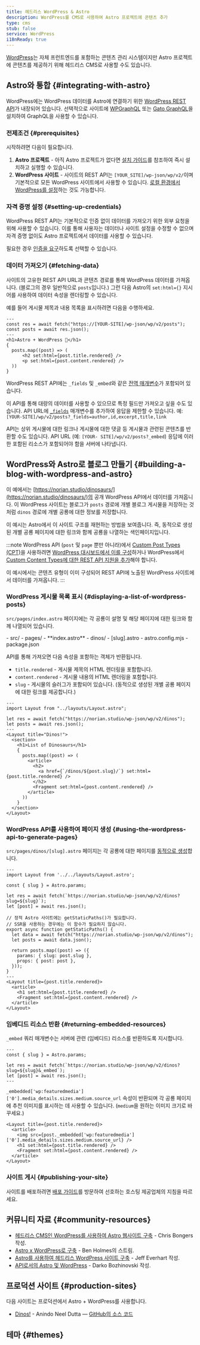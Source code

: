 ```yaml
---
title: 헤드리스 WordPress & Astro
description: WordPress를 CMS로 사용하여 Astro 프로젝트에 콘텐츠 추가
type: cms
stub: false
service: WordPress
i18nReady: true
---
```



[WordPress](https://wordpress.org/)는 자체 프런트엔드를 포함하는 콘텐츠 관리 시스템이지만 Astro 프로젝트에 콘텐츠를 제공하기 위해 헤드리스 CMS로 사용할 수도 있습니다.

## Astro와 통합 \{#integrating-with-astro\}

WordPress에는 WordPress 데이터를 Astro에 연결하기 위한 [WordPress REST API](https://developer.wordpress.org/rest-api/)가 내장되어 있습니다. 선택적으로 사이트에 [WPGraphQL](https://wordpress.org/plugins/wp-graphql/) 또는 [Gato GraphQL](https://wordpress.org/plugins/gatographql/)을 설치하여 GraphQL을 사용할 수 있습니다.

### 전제조건 \{#prerequisites\}

시작하려면 다음이 필요합니다.

1. **Astro 프로젝트** - 아직 Astro 프로젝트가 없다면 [설치 가이드](/ko/install-and-setup/)를 참조하여 즉시 설치하고 실행할 수 있습니다.
2. **WordPress 사이트** - 사이트의 REST API는 `[YOUR_SITE]/wp-json/wp/v2/`이며 기본적으로 모든 WordPress 사이트에서 사용할 수 있습니다. [로컬 환경에서 WordPress를 설정](https://wordpress.org/support/article/installing-wordpress-on-your-own-computer/)하는 것도 가능합니다.

### 자격 증명 설정 \{#setting-up-credentials\}

WordPress REST API는 기본적으로 인증 없이 데이터를 가져오기 위한 외부 요청을 위해 사용할 수 있습니다. 이를 통해 사용자는 데이터나 사이트 설정을 수정할 수 없으며 자격 증명 없이도 Astro 프로젝트에서 데이터를 사용할 수 있습니다.

필요한 경우 [인증을 요구](https://developer.wordpress.org/rest-api/frequently-asked-questions/#require-authentication-for-all-requests)하도록 선택할 수 있습니다.

### 데이터 가져오기 \{#fetching-data\}

사이트의 고유한 REST API URL과 콘텐츠 경로를 통해 WordPress 데이터를 가져옵니다. (블로그의 경우 일반적으로 `posts`입니다.) 그런 다음 Astro의 `set:html={}` 지시어를 사용하여 데이터 속성을 렌더링할 수 있습니다.

예를 들어 게시물 제목과 내용 목록을 표시하려면 다음을 수행하세요.

```astro title="src/pages/index.astro"
---
const res = await fetch("https://[YOUR-SITE]/wp-json/wp/v2/posts");
const posts = await res.json();
---
<h1>Astro + WordPress 🚀</h1>
{
  posts.map((post) => (
      <h2 set:html={post.title.rendered} />
      <p set:html={post.content.rendered} />
  ))
}
```

WordPress REST API에는 `_fields` 및 `_embed`와 같은 [전역 매개변수](https://developer.wordpress.org/rest-api/using-the-rest-api/global-parameters/)가 포함되어 있습니다.

이 API를 통해 대량의 데이터를 사용할 수 있으므로 특정 필드만 가져오고 싶을 수도 있습니다. API URL에 [`_fields`](https://developer.wordpress.org/rest-api/using-the-rest-api/global-parameters/#_fields) 매개변수를 추가하여 응답을 제한할 수 있습니다. 예: `[YOUR-SITE]/wp/v2/posts?_fields=author,id,excerpt,title,link`

API는 상위 게시물에 대한 링크나 게시물에 대한 댓글 등 게시물과 관련된 콘텐츠를 반환할 수도 있습니다. API URL (예: `[YOUR- SITE]/wp/v2/posts?_embed`) 응답에 이러한 포함된 리소스가 포함되어야 함을 서버에 나타냅니다.

## WordPress와 Astro로 블로그 만들기 \{#building-a-blog-with-wordpress-and-astro\}

이 예에서는 [https://norian.studio/dinosaurs/](https://norian.studio/dinosaurs/)의 공개 WordPress API에서 데이터를 가져옵니다. 이 WordPress 사이트는 블로그가 `posts` 경로에 개별 블로그 게시물을 저장하는 것처럼 `dinos` 경로에 개별 공룡에 대한 정보를 저장합니다.

이 예시는 Astro에서 이 사이트 구조를 재현하는 방법을 보여줍니다. 즉, 동적으로 생성된 개별 공룡 페이지에 대한 링크와 함께 공룡을 나열하는 색인 ​​페이지입니다.

:::note
WordPress API (`post` 및 `page` 뿐만 아니라)에서 [Custom Post Types (CPT)](https://learn.wordpress.org/lesson-plan/custom-post-types/)을 사용하려면 [WordPress 대시보드에서 이를 구성](https://stackoverflow.com/questions/48536646/how-can-i-get-data-from-custom-post-type-using-wp-rest-api)하거나 WordPress에서 [Custom Content Types에 대한 REST API 지원을 추가](https://developer.wordpress.org/rest-api/extending-the-rest-api/adding-rest-api-support-for-custom-content-types/)해야 합니다.

이 예시에서는 콘텐츠 유형이 이미 구성되어 REST API에 노출된 WordPress 사이트에서 데이터를 가져옵니다.
:::

### WordPress 게시물 목록 표시 \{#displaying-a-list-of-wordpress-posts\}

`src/pages/index.astro` 페이지에는 각 공룡이 설명 및 해당 페이지에 대한 링크와 함께 나열되어 있습니다.

<FileTree title="Project Structure">
- src/
  - pages/
    - **index.astro**
    - dinos/
      - [slug].astro
- astro.config.mjs
- package.json
</FileTree>

API를 통해 가져오면 다음 속성을 포함하는 객체가 반환됩니다.

- `title.rendered` - 게시물 제목의 HTML 렌더링을 포함합니다.
- `content.rendered` - 게시물 내용의 HTML 렌더링을 포함합니다.
- `slug` - 게시물의 슬러그가 포함되어 있습니다. (동적으로 생성된 개별 공룡 페이지에 대한 링크를 제공합니다.)

```astro title="/src/pages/index.astro"
---
import Layout from "../layouts/Layout.astro";

let res = await fetch("https://norian.studio/wp-json/wp/v2/dinos");
let posts = await res.json();
---
<Layout title="Dinos!">
  <section>
    <h1>List of Dinosaurs</h1>
    {
      posts.map((post) => (
        <article>
          <h2>
            <a href={`/dinos/${post.slug}/`} set:html={post.title.rendered} />
          </h2>
          <Fragment set:html={post.content.rendered} />
        </article>
      ))
    }
  </section>
</Layout>
```

### WordPress API를 사용하여 페이지 생성 \{#using-the-wordpress-api-to-generate-pages\}

`src/pages/dinos/[slug].astro` 페이지는 각 공룡에 대한 페이지를 [동적으로 생성](/ko/guides/routing/#dynamic-routes)합니다.

```astro title="/src/pages/dinos/[slug].astro"
---
import Layout from '../../layouts/Layout.astro';

const { slug } = Astro.params;

let res = await fetch(`https://norian.studio/wp-json/wp/v2/dinos?slug=${slug}`);
let [post] = await res.json();

// 정적 Astro 사이트에는 getStaticPaths()가 필요합니다.
// SSR을 사용하는 경우에는 이 함수가 필요하지 않습니다.
export async function getStaticPaths() {
  let data = await fetch("https://norian.studio/wp-json/wp/v2/dinos");
  let posts = await data.json();

  return posts.map((post) => ({
    params: { slug: post.slug },
    props: { post: post },
  }));
}
---
<Layout title={post.title.rendered}>
  <article>
    <h1 set:html={post.title.rendered} />
    <Fragment set:html={post.content.rendered} />
  </article>
</Layout>
```

### 임베디드 리소스 반환 \{#returning-embedded-resources\}

`_embed` 쿼리 매개변수는 서버에 관련 (임베디드) 리소스를 반환하도록 지시합니다.

```astro title="src/pages/dinos/[slug].astro" /&_embed/
---
const { slug } = Astro.params;

let res = await fetch(`https://norian.studio/wp-json/wp/v2/dinos?slug=${slug}&_embed`);
let [post] = await res.json();
---
```

`_embedded['wp:featuredmedia']['0'].media_details.sizes.medium.source_url` 속성이 반환되며 각 공룡 페이지에 추천 이미지를 표시하는 데 사용할 수 있습니다. (`medium`을 원하는 이미지 크기로 바꾸세요.)

```astro title="/src/pages/dinos/[slug].astro" {3}
<Layout title={post.title.rendered}>
  <article>
    <img src={post._embedded['wp:featuredmedia']['0'].media_details.sizes.medium.source_url} />
    <h1 set:html={post.title.rendered} />
    <Fragment set:html={post.content.rendered} />
  </article>
</Layout>
```

### 사이트 게시 \{#publishing-your-site\}

사이트를 배포하려면 [배포 가이드](/ko/guides/deploy/)를 방문하여 선호하는 호스팅 제공업체의 지침을 따르세요.

## 커뮤니티 자료 \{#community-resources\}

- [헤드리스 CMS인 WordPress를 사용하여 Astro 웹사이트 구축](https://blog.openreplay.com/building-an-astro-website-with-wordpress-as-a-headless-cms/) - Chris Bongers 작성.
- [Astro x WordPress로 구축](https://www.youtube.com/watch?v=Jstqgklvfnc) - Ben Holmes의 스트림.
- [Astro를 사용하여 헤드리스 WordPress 사이트 구축](https://developers.wpengine.com/blog/building-a-headless-wordpress-site-with-astro) - Jeff Everhart 작성.
- [API로서의 Astro 및 WordPress](https://darko.io/posts/wp-as-an-api/) - Darko Bozhinovski 작성.

## 프로덕션 사이트 \{#production-sites\}

다음 사이트는 프로덕션에서 Astro + WordPress를 사용합니다.

- [Dinos!](https://wc-dinos.netlify.app/) - Anindo Neel Dutta — [GitHub의 소스 코드](https://github.com/leen-neel/astro-wordpress)

## 테마 \{#themes\}

<Grid>
  <Card title="Astro WordPress 스타터" href="https://astro.build/themes/details/astro-wordpress-starter/" thumbnail="astro-wordpress-starter.png"/>
</Grid>
